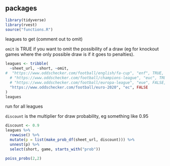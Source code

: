 ## packages

```r
library(tidyverse)
library(rvest)
source("functions.R")
```

leagues to get (comment out to omit)

`omit` is TRUE if you want to omit the possibility of a draw (eg for knockout games where the only possible draw is if it goes to penalties).

```r
leagues <- tribble(
  ~sheet_url, ~short, ~omit,
#  "https://www.oddschecker.com/football/english/fa-cup", "enf", TRUE,
  # "https://www.oddschecker.com/football/champions-league", "euc", TRUE,
  # "https://www.oddschecker.com/football/europa-league", "eue", FALSE,
  "https://www.oddschecker.com/football/euro-2020", "ec", FALSE
)
leagues
```

run for all leagues

`discount` is the multiplier for draw probability, eg something like 0.95 

```r
discount <- 0.9
leagues %>% 
  rowwise() %>% 
  mutate(p = list(make_prob_df(sheet_url, discount))) %>% 
  unnest(p) %>% 
  select(short, game, starts_with("prob"))
```


```r
poiss_probs(2,2)
```

